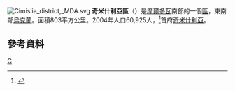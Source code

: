 [[File:Cimislia_district,_MDA.svg|right]]
'''奇米什利亞區'''（{{lang-ro|Raionul Cimişlia}}）是[[摩爾多瓦|摩爾多瓦]]南部的一個[[摩爾多瓦行政區劃|區]]，東南鄰[[烏克蘭|烏克蘭]]。面積803平方公里。2004年人口60,925人，<ref>{{Cite web |url=http://www.statistica.md/recensamint/Toate%20recensaminteleRne_ro.xls |title=2004年人口普查 |accessdate=2008-09-28 |archive-date=2008-11-18 |archive-url=https://web.archive.org/web/20081118145747/http://www.statistica.md/recensamint/Toate%20recensaminteleRne_ro.xls |dead-url=yes }}</ref>首府[[奇米什利亞|奇米什利亞]]。

== 參考資料 ==
{{reflist|2}}

{{摩爾多瓦行政區劃}}
{{Authority control}}

[[Category:摩爾多瓦行政區劃|C]]